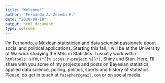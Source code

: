 ```yaml
---
title: "Welcome!"
author: "Fernando A. Zepeda H."
date: "2020-08-18"
output: html_document
type: welcome
---
```


I'm Fernando, a Mexican statistician and data scientist passionate about social and political applications. Starting this fall, I will be at the University of Warwick studying the MSc in Statistics. I usually work with `r htmltools::HTML("{{% icons r-project %}}")`, Shiny and Stan. Here, I'll share with you some of my projects and posts on Bayesian statistics, applied data science, polling, politics, sports and history of statistics. Please, do get in touch at `fazepher@gmail.com` or on social media.
